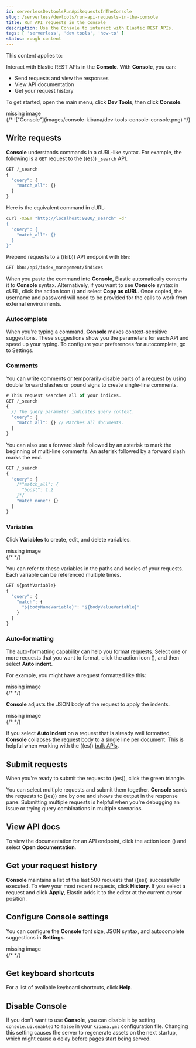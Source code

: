 ```yaml
---
id: serverlessDevtoolsRunApiRequestsInTheConsole
slug: /serverless/devtools/run-api-requests-in-the-console
title: Run API requests in the console
description: Use the Console to interact with Elastic REST APIs.
tags: [ 'serverless', 'dev tools', 'how-to' ]
status: rough content
---
```


This content applies to: <DocBadge template="elasticsearch" slug="/serverless/elasticsearch/what-is-elasticsearch-serverless" /> <DocBadge template="observability" slug="/serverless/observability/what-is-observability-serverless" /> <DocBadge template="security" slug="/serverless/security/what-is-security-serverless" /> 

<div id="console-kibana"></div>

Interact with Elastic REST APIs in the **Console**. With **Console**, you can:

* Send requests and view the responses
* View API documentation
* Get your request history

To get started, open the main menu, click **Dev Tools**, then click **Console**.

<div style={{ backgroundColor: "#F1F4FA", width: "100%", height: "250px", textAlign: "center", paddingTop: "110px", marginBottom: "20px" }}><DocIcon type="image" title="missing image"/> missing image</div>
{/* !["Console"](images/console-kibana/dev-tools-console-console.png) */}

<div id="console-api"></div>

## Write requests

**Console** understands commands in a cURL-like syntax.
For example, the following is a `GET` request to the ((es)) `_search` API.

```js
GET /_search
{
  "query": {
    "match_all": {}
  }
}
```

Here is the equivalent command in cURL:

```bash
curl -XGET "http://localhost:9200/_search" -d'
{
  "query": {
    "match_all": {}
  }
}'
```

Prepend requests to a ((kib)) API endpoint with `kbn:`

```bash
GET kbn:/api/index_management/indices
```

When you paste the command into **Console**, Elastic automatically converts it
to **Console** syntax.  Alternatively, if you want to see **Console** syntax in cURL,
click the action icon (<DocIcon type="wrench" title="Wrench" />) and select **Copy as cURL**.
Once copied, the username and password will need to be provided
for the calls to work from external environments.

<div id="console-autocomplete"></div>

### Autocomplete

When you're typing a command, **Console** makes context-sensitive suggestions.
These suggestions show you the parameters for each API and speed up your typing.
To configure your preferences for autocomplete, go to
<DocLink id="serverlessDevtoolsRunApiRequestsInTheConsole" section="configure-console-settings">Settings</DocLink>.

<div id="console-comments"></div>

### Comments

You can write comments or temporarily disable parts of a request by using double forward slashes
or pound signs to create single-line comments.

```js
# This request searches all of your indices.
GET /_search
{
  // The query parameter indicates query context.
  "query": {
    "match_all": {} // Matches all documents.
  }
}
```

You can also use a forward slash followed by an asterisk to mark the beginning of multi-line
comments. An asterisk followed by a forward slash marks the end.

```js
GET /_search
{
  "query": {
    /*"match_all": {
      "boost": 1.2
    }*/
    "match_none": {}
  }
}
```

<div id="console-variables"></div>

### Variables

Click **Variables** to create, edit, and delete variables.

<div style={{ backgroundColor: "#F1F4FA", width: "100%", height: "250px", textAlign: "center", paddingTop: "110px", marginBottom: "20px" }}><DocIcon type="image" title="missing image"/> missing image</div>
{/* <DocImage size="l" url="images/console-kibana/dev-tools-console-variables.png" alt="'Variables'" /> */}

You can refer to these variables in the paths and bodies of your requests.
Each variable can be referenced multiple times.

```js
GET ${pathVariable}
{
  "query": {
    "match": {
      "${bodyNameVariable}": "${bodyValueVariable}"
    }
  }
}
```

<div id="auto-formatting"></div>

### Auto-formatting

The auto-formatting
capability can help you format requests. Select one or more requests that you
want to format, click the action icon (<DocIcon type="wrench" title="Wrench" />),
and then select **Auto indent**.

For example, you might have a request formatted like this:

<div style={{ backgroundColor: "#F1F4FA", width: "100%", height: "250px", textAlign: "center", paddingTop: "110px", marginBottom: "20px" }}><DocIcon type="image" title="missing image"/> missing image</div>
{/* <DocImage size="xl" url="images/console-kibana/dev-tools-console-unformatted-request.png" alt="'Unformatted request'" /> */}

**Console** adjusts the JSON body of the request to apply the indents.

<div style={{ backgroundColor: "#F1F4FA", width: "100%", height: "250px", textAlign: "center", paddingTop: "110px", marginBottom: "20px" }}><DocIcon type="image" title="missing image"/> missing image</div>
{/* <DocImage size="xl" url="images/console-kibana/dev-tools-console-formatted-request.png" alt="'Formatted request'" /> */}

If you select **Auto indent** on a request that is already well formatted,
**Console** collapses the request body to a single line per document.
This is helpful when working with the ((es)) [bulk APIs](((ref))/docs-bulk.html).

<div id="console-request"></div>

## Submit requests

When you're ready to submit the request to ((es)), click the green triangle.

You can select multiple requests and submit them together.
**Console** sends the requests to ((es)) one by one and shows the output
in the response pane. Submitting multiple requests is helpful
when you're debugging an issue or trying query
combinations in multiple scenarios.

<div id="console-view-api"></div>

## View API docs

To view the documentation for an API endpoint, click
the action icon (<DocIcon type="wrench" title="Wrench" />) and select
**Open documentation**.

<div id="console-history"></div>

## Get your request history

**Console** maintains a list of the last 500 requests that ((es)) successfully executed.
To view your most recent requests, click **History**. If you select a request
and click **Apply**, Elastic adds it to the editor at the current cursor position.

<div id="configuring-console"></div>

## Configure Console settings

You can configure the **Console** font size, JSON syntax,
and autocomplete suggestions in **Settings**.

<div style={{ backgroundColor: "#F1F4FA", width: "100%", height: "250px", textAlign: "center", paddingTop: "110px", marginBottom: "20px" }}><DocIcon type="image" title="missing image"/> missing image</div>
{/* <DocImage size="l" url="images/console-kibana/dev-tools-console-console-settings.png" alt="'Console Settings'" /> */}

<div id="keyboard-shortcuts"></div>

## Get keyboard shortcuts

For a list of available keyboard
shortcuts, click **Help**.

<div id="console-settings"></div>

## Disable Console

If you don’t want to use **Console**, you can disable it by setting `console.ui.enabled`
to `false` in your `kibana.yml` configuration file. Changing this setting
causes the server to regenerate assets on the next startup,
which might cause a delay before pages start being served.
